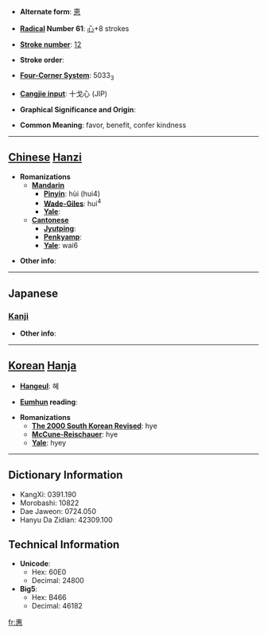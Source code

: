 * '''Alternate form''': [[恵]]

* '''[[Wiktionary:Chinese radical index| Radical]] Number 61''': [[Wiktionary:Chinese radical index 心|心]]+8 strokes

* '''[[Wiktionary:Chinese total strokes index|Stroke number]]''': [[Wiktionary:Chinese total strokes index 12|12]]

* '''Stroke order''': 

* '''[[Wiktionary:Chinese four corner index|Four-Corner System]]''': 5033<sub>3</sub>

* '''[[Wiktionary:Chinese Cangjie index|Cangjie input]]''': 十戈心 (JIP)

* '''Graphical Significance and Origin''': 

* '''Common Meaning''': favor, benefit, confer kindness

----

== [[Chinese]] [[Hanzi]] ==

* '''Romanizations'''
** '''[[Mandarin]]'''
*** '''[[Pinyin]]''': hùi (hui4)
*** '''[[Wade-Giles]]''': hui<sup>4</sup>
*** '''[[Yale]]''': 
** '''[[Cantonese]]'''
*** '''[[Jyutping]]''':
*** '''[[Penkyamp]]''': 
*** '''[[Yale]]''': wai6

* '''Other info''': 

----

==Japanese==
===[[Kanji]]===
{{kanji|on readings=[[けい]] (kei), [[え]] (e)
|kun readings=[[めぐむ]] (megumu), [[めぐみ]] (megumi)
}}

* '''Other info''':  

----

== [[Korean]] [[Hanja]] ==

* '''[[Hangeul]]''': 혜

* '''[[Eumhun]] reading''': 

* '''Romanizations'''
** '''[[The 2000 South Korean Revised Romanization|The 2000 South Korean Revised]]''': hye
** '''[[McCune-Reischauer]]''': hye
** '''[[Yale]]''': hyey

----

== Dictionary Information ==

* KangXi: 0391.190
* Morobashi: 10822
* Dae Jaweon: 0724.050
* Hanyu Da Zidian: 42309.100

== Technical Information ==

* '''Unicode''':
** Hex: 60E0
** Decimal: 24800
* '''Big5''':
** Hex: B466
** Decimal: 46182

[[fr:惠]]